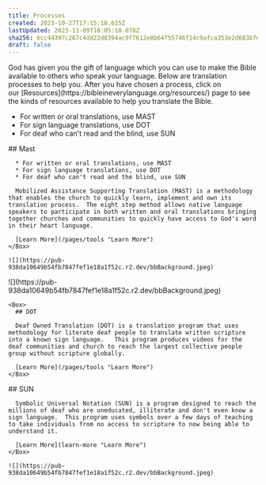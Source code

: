 ```yaml
---
title: Processes
created: 2023-10-27T17:15:18.615Z
lastUpdated: 2023-11-09T18:05:10.078Z
sha256: 6cc44397c267c4dd22d8394ac9f7612e0b64f55746f14c9afca353e2d683b7eb
draft: false
---
```


<Box class="max-w-prose mx-auto my-8 [&>ul]:list-none  [&[open]]:p-2">
  God has given you the gift of language which you can use to make the Bible available to others who speak your language. Below are translation processes to help you. After you have chosen a process, click on our [Resources](https://bibleineverylanguage.org/resources/) page to see the kinds of resources available to help you translate the Bible.

  * For written or oral translations, use MAST
  * For sign language translations, use DOT
  * For deaf who can't read and the blind, use SUN

  <Box class="flex gap-4 mt-8">
    <Box>
      ## Mast

      * For written or oral translations, use MAST
      * For sign language translations, use DOT
      * For deaf who can't read and the blind, use SUN

      Mobilized Assistance Supporting Translation (MAST) is a methodology that enables the church to quickly learn, implement and own its translation process.  The eight step method allows native language speakers to participate in both written and oral translations bringing together churches and communities to quickly have access to God's word in their heart language.

      [Learn More](/pages/tools "Learn More")
    </Box>

    ![](https://pub-938da10649b54fb7847fef1e18a1f52c.r2.dev/bbBackground.jpeg)
  </Box>

  <Box class="flex gap-4 mt-8">
    ![](https://pub-938da10649b54fb7847fef1e18a1f52c.r2.dev/bbBackground.jpeg)

    <Box>
      ## DOT

      Deaf Owned Translation (DOT) is a translation program that uses methodology for literate deaf people to translate written scripture into a known sign language.   This program produces videos for the deaf communities and church to reach the largest collective people group without scripture globally.

      [Learn More](/pages/tools "Learn More")
    </Box>
  </Box>

  <Box class="flex gap-4 mt-8">
    <Box>
      ## SUN

      Symbolic Universal Notation (SUN) is a program designed to reach the millions of deaf who are uneducated, illiterate and don't even know a sign language.  This program uses symbols over a few days of teaching to take individuals from no access to scripture to now being able to understand it.

      [Learn More](learn-more "Learn More")
    </Box>

    ![](https://pub-938da10649b54fb7847fef1e18a1f52c.r2.dev/bbBackground.jpeg)
  </Box>
</Box>
